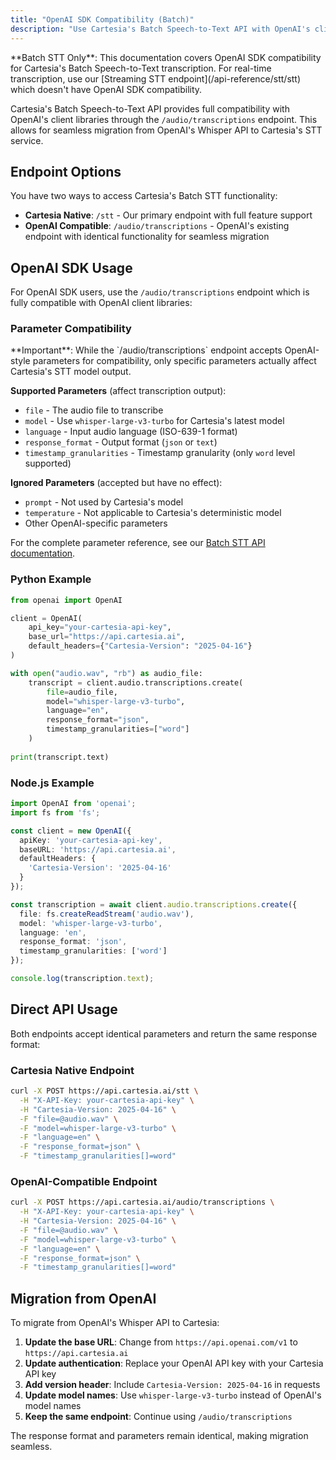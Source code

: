 ```yaml
---
title: "OpenAI SDK Compatibility (Batch)"
description: "Use Cartesia's Batch Speech-to-Text API with OpenAI's client libraries"
---
```


<Info>
**Batch STT Only**: This documentation covers OpenAI SDK compatibility for Cartesia's Batch Speech-to-Text transcription. For real-time transcription, use our [Streaming STT endpoint](/api-reference/stt/stt) which doesn't have OpenAI SDK compatibility.
</Info>

Cartesia's Batch Speech-to-Text API provides full compatibility with OpenAI's client libraries through the `/audio/transcriptions` endpoint. This allows for seamless migration from OpenAI's Whisper API to Cartesia's STT service.

## Endpoint Options

You have two ways to access Cartesia's Batch STT functionality:

- **Cartesia Native**: `/stt` - Our primary endpoint with full feature support
- **OpenAI Compatible**: `/audio/transcriptions` - OpenAI's existing endpoint with identical functionality for seamless migration

## OpenAI SDK Usage

For OpenAI SDK users, use the `/audio/transcriptions` endpoint which is fully compatible with OpenAI client libraries:

### Parameter Compatibility

<Warning>
**Important**: While the `/audio/transcriptions` endpoint accepts OpenAI-style parameters for compatibility, only specific parameters actually affect Cartesia's STT model output.
</Warning>

**Supported Parameters** (affect transcription output):
- `file` - The audio file to transcribe
- `model` - Use `whisper-large-v3-turbo` for Cartesia's latest model
- `language` - Input audio language (ISO-639-1 format)
- `response_format` - Output format (`json` or `text`)
- `timestamp_granularities` - Timestamp granularity (only `word` level supported)

**Ignored Parameters** (accepted but have no effect):
- `prompt` - Not used by Cartesia's model
- `temperature` - Not applicable to Cartesia's deterministic model
- Other OpenAI-specific parameters

For the complete parameter reference, see our [Batch STT API documentation](/api-reference/stt/transcribe).

### Python Example

```python
from openai import OpenAI

client = OpenAI(
    api_key="your-cartesia-api-key",
    base_url="https://api.cartesia.ai",
    default_headers={"Cartesia-Version": "2025-04-16"}
)

with open("audio.wav", "rb") as audio_file:
    transcript = client.audio.transcriptions.create(
        file=audio_file,
        model="whisper-large-v3-turbo",
        language="en",
        response_format="json",
        timestamp_granularities=["word"]
    )
    
print(transcript.text)
```

### Node.js Example

```typescript
import OpenAI from 'openai';
import fs from 'fs';

const client = new OpenAI({
  apiKey: 'your-cartesia-api-key',
  baseURL: 'https://api.cartesia.ai',
  defaultHeaders: {
    'Cartesia-Version': '2025-04-16'
  }
});

const transcription = await client.audio.transcriptions.create({
  file: fs.createReadStream('audio.wav'),
  model: 'whisper-large-v3-turbo',
  language: 'en',
  response_format: 'json',
  timestamp_granularities: ['word']
});

console.log(transcription.text);
```

## Direct API Usage

Both endpoints accept identical parameters and return the same response format:

### Cartesia Native Endpoint

```bash
curl -X POST https://api.cartesia.ai/stt \
  -H "X-API-Key: your-cartesia-api-key" \
  -H "Cartesia-Version: 2025-04-16" \
  -F "file=@audio.wav" \
  -F "model=whisper-large-v3-turbo" \
  -F "language=en" \
  -F "response_format=json" \
  -F "timestamp_granularities[]=word"
```

### OpenAI-Compatible Endpoint

```bash
curl -X POST https://api.cartesia.ai/audio/transcriptions \
  -H "X-API-Key: your-cartesia-api-key" \
  -H "Cartesia-Version: 2025-04-16" \
  -F "file=@audio.wav" \
  -F "model=whisper-large-v3-turbo" \
  -F "language=en" \
  -F "response_format=json" \
  -F "timestamp_granularities[]=word"
```

## Migration from OpenAI

To migrate from OpenAI's Whisper API to Cartesia:

1. **Update the base URL**: Change from `https://api.openai.com/v1` to `https://api.cartesia.ai`
2. **Update authentication**: Replace your OpenAI API key with your Cartesia API key
3. **Add version header**: Include `Cartesia-Version: 2025-04-16` in requests
4. **Update model names**: Use `whisper-large-v3-turbo` instead of OpenAI's model names
5. **Keep the same endpoint**: Continue using `/audio/transcriptions`

The response format and parameters remain identical, making migration seamless. 